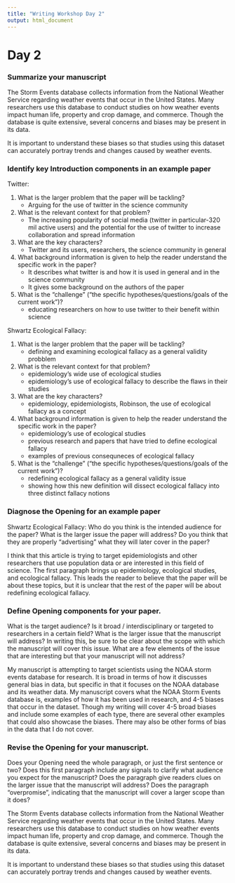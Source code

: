 ```yaml
---
title: "Writing Workshop Day 2"
output: html_document
---
```


# Day 2 
### Summarize your manuscript 

The Storm Events database collects information from the National Weather Service regarding weather events that occur in the United States. Many researchers use this database to conduct studies on how weather events impact human life, property and crop damage, and commerce. Though the database is quite extensive, several concerns and biases may be present in its data. 


It is important to understand these biases so that studies using this dataset can accurately portray trends and changes caused by weather events. 

### Identify key Introduction components in an example paper
Twitter: 

1. What is the larger problem that the paper will be tackling?
    - Arguing for the use of twitter in the science community 
2. What is the relevant context for that problem?
    - The increasing popularity of social media (twitter in particular-320 mil active users) and the potential for the use of twitter to increase collaboration and spread information 
3. What are the key characters?
    - Twitter and its users, researchers, the science community in general  
4. What background information is given to help the reader understand the specific work in the paper?
    - It describes what twitter is and how it is used in general and in the science community
    - It gives some background on the authors of the paper
5. What is the “challenge” (“the specific hypotheses/questions/goals of the current work”)?
    - educating researchers on how to use twitter to their benefit within science 

Shwartz Ecological Fallacy: 

1. What is the larger problem that the paper will be tackling?
    - defining and examining ecological fallacy as a general validity probblem 

2. What is the relevant context for that problem?
    - epidemiology's wide use of ecological studies 
    - epidemiology's use of ecological fallacy to describe the flaws in their studies 

3. What are the key characters?
    - epidemiology, epidemiologists, Robinson, the use of ecological fallacy as a concept 

4. What background information is given to help the reader understand the specific work in the paper?
    - epidemiology's use of ecological studies 
    - previous research and papers that have tried to define ecological fallacy
    - examples of previous consequneces of ecological fallacy 

    
5. What is the “challenge” (“the specific hypotheses/questions/goals of the current work”)? 
    - redefining ecological fallacy as a general validity issue 
    - showing how this new definition will dissect ecological fallacy into three distinct fallacy notions   

### Diagnose the Opening for an example paper 

Shwartz Ecological Fallacy:
Who do you think is the intended audience for the paper? What is the larger issue the paper will address? Do you think that they are properly “advertising” what they will later cover in the paper?  

I think that this article is trying to target epidemiologists and other researchers that use population data or are interested in this field of science. The first paragraph brings up epidemiology, ecological studies, and ecological fallacy. This leads the reader to believe that the paper will be about these topics, but it is unclear that the rest of the paper will be about redefining ecological fallacy. 

### Define Opening components for your paper.

What is the target audience? Is it broad / interdisciplinary or targeted to researchers in a certain field?
What is the larger issue that the manuscript will address? In writing this, be sure to be clear about the scope with which the manuscript will cover this issue.
What are a few elements of the issue that are interesting but that your manuscript will not address?

My manuscript is attempting to target scientists using the NOAA storm events database for research. It is broad in terms of how it discusses general bias in data, but specific in that it focuses on the NOAA database and its weather data. My manuscript covers what the NOAA Storm Events database is, examples of how it has been used in research, and 4-5 biases that occur in the dataset. Though my writing will cover 4-5 broad biases and include some examples of each type, there are several other examples that could also showcase the biases. There may also be other forms of bias in the data that I do not cover. 


### Revise the Opening for your manuscript.
Does your Opening need the whole paragraph, or just the first sentence or two? Does this first paragraph include any signals to clarify what audience you expect for the manuscript? Does the paragraph give readers clues on the larger issue that the manuscript will address? Does the paragraph “overpromise”, indicating that the manuscript will cover a larger scope than it does?



The Storm Events database collects information from the National Weather Service regarding weather events that occur in the United States. Many researchers use this database to conduct studies on how weather events impact human life, property and crop damage, and commerce. Though the database is quite extensive, several concerns and biases may be present in its data. 




It is important to understand these biases so that studies using this dataset can accurately portray trends and changes caused by weather events. 



 
